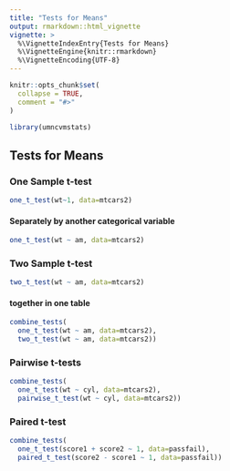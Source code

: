 ```yaml
---
title: "Tests for Means"
output: rmarkdown::html_vignette
vignette: >
  %\VignetteIndexEntry{Tests for Means}
  %\VignetteEngine{knitr::rmarkdown}
  %\VignetteEncoding{UTF-8}
---
```


```r
knitr::opts_chunk$set(
  collapse = TRUE,
  comment = "#>"
)
```

```r
library(umncvmstats)
```

## Tests for Means

### One Sample t-test
```r
one_t_test(wt~1, data=mtcars2)
```

#### Separately by another categorical variable
```r
one_t_test(wt ~ am, data=mtcars2)
```

### Two Sample t-test
```r
two_t_test(wt ~ am, data=mtcars2)
```

#### together in one table
```r
combine_tests(
  one_t_test(wt ~ am, data=mtcars2),
  two_t_test(wt ~ am, data=mtcars2))
```

### Pairwise t-tests
```r
combine_tests(
  one_t_test(wt ~ cyl, data=mtcars2),
  pairwise_t_test(wt ~ cyl, data=mtcars2))
```

### Paired t-test
```r
combine_tests(
  one_t_test(score1 + score2 ~ 1, data=passfail),
  paired_t_test(score2 - score1 ~ 1, data=passfail))
```
